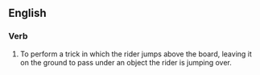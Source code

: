 ==English==

===Verb===
{{en-verb|head=[[hippy]] [[jump]]}}

# {{label|en|skateboarding}} To perform a trick in which the rider jumps above the board, leaving it on the ground to pass under an object the rider is jumping over.